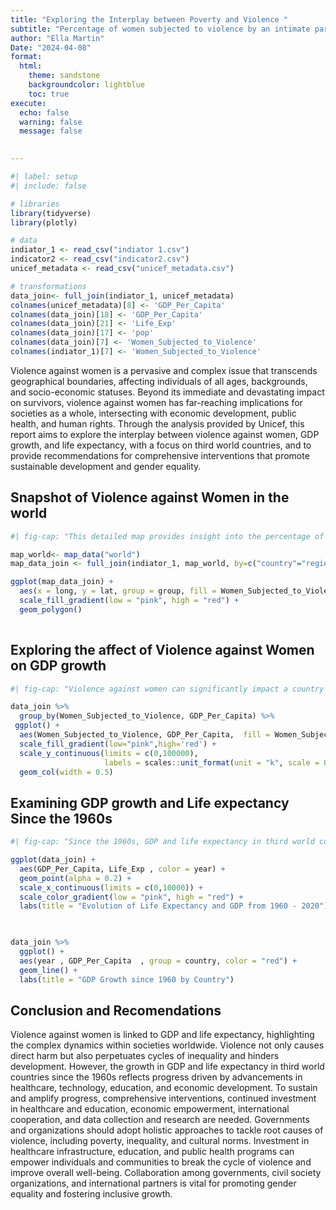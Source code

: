 ```yaml
---
title: "Exploring the Interplay between Poverty and Violence "
subtitle: "Percentage of women subjected to violence by an intimate partner"
author: "Ella Martin"
Date: "2024-04-08"
format:
  html: 
    theme: sandstone
    backgroundcolor: lightblue
    toc: true
execute: 
  echo: false
  warning: false
  message: false
  

---
```


```r
#| label: setup
#| include: false

# libraries
library(tidyverse)
library(plotly)

# data
indiator_1 <- read_csv("indiator 1.csv")
indicator2 <- read_csv("indicator2.csv")
unicef_metadata <- read_csv("unicef_metadata.csv")

# transformations
data_join<- full_join(indiator_1, unicef_metadata)
colnames(unicef_metadata)[8] <- 'GDP_Per_Capita'
colnames(data_join)[18] <- 'GDP_Per_Capita'
colnames(data_join)[21] <- 'Life_Exp'
colnames(data_join)[17] <- 'pop'
colnames(data_join)[7] <- 'Women_Subjected_to_Violence'
colnames(indiator_1)[7] <- 'Women_Subjected_to_Violence'
```

Violence against women is a pervasive and complex issue that transcends geographical boundaries, affecting individuals of all ages, backgrounds, and socio-economic statuses. Beyond its immediate and devastating impact on survivors, violence against women has far-reaching implications for societies as a whole, intersecting with economic development, public health, and human rights. Through the analysis provided by Unicef, this report aims to explore the interplay between violence against women, GDP growth, and life expectancy, with a focus on third world countries, and to provide recommendations for comprehensive interventions that promote sustainable development and gender equality.

## Snapshot of Violence against Women in the world
```r
#| fig-cap: "This detailed map provides insight into the percentage of women who are subjected to violence by an intimate partner across the world. Maps like this can be incredibly illuminating, showing how societal factors like poverty intersect with issues like intimate partner violence. It's a stark reminder of the complex challenges many individuals face globally, and it can help guide efforts to address these issues by pinpointing areas where intervention and support are most needed."

map_world<- map_data("world")
map_data_join <- full_join(indiator_1, map_world, by=c("country"="region"))

ggplot(map_data_join) +
  aes(x = long, y = lat, group = group, fill = Women_Subjected_to_Violence ) +
  scale_fill_gradient(low = "pink", high = "red") +
  geom_polygon()
  

```
## Exploring the affect of Violence against Women on GDP growth

```r
#| fig-cap: "Violence against women can significantly impact a country's GDP by reducing women's participation in the workforce due to physical or psychological harm. This can lead to decreased productivity and economic output. Additionally, violence can increase healthcare costs, hinder educational attainment, and deter investment and economic development. Furthermore, increased social welfare spending may strain public budgets and limit investment in essential areas like infrastructure or education. Addressing violence against women requires a comprehensive approach that addresses root causes, including socio-economic factors like poverty and inequality."

data_join %>%
  group_by(Women_Subjected_to_Violence, GDP_Per_Capita) %>%
 ggplot() +
  aes(Women_Subjected_to_Violence, GDP_Per_Capita,  fill = Women_Subjected_to_Violence) +
  scale_fill_gradient(low="pink",high='red') +
  scale_y_continuous(limits = c(0,100000),
                     labels = scales::unit_format(unit = "k", scale = 0.001))+
  geom_col(width = 0.5) 

```
## Examining GDP growth and Life expectancy Since the 1960s

```r
#| fig-cap: "Since the 1960s, GDP and life expectancy in third world countries have grown due to advancements in healthcare, technology, education, economic development, international aid, and policy interventions. Healthcare infrastructure, access to medical services, and disease prevention measures have led to lower mortality rates and increased life expectancy. Technological innovations have improved healthcare delivery, access to clean water and sanitation, and agricultural productivity. Education has empowered individuals to make healthier choices and seek medical care, leading to better health outcomes. However, challenges remain in achieving equitable access to healthcare, reducing health disparities, and addressing emerging health threats. Continued investment in healthcare infrastructure, human capital development, and sustainable development strategies is crucial for further improvement."

ggplot(data_join) +
  aes(GDP_Per_Capita, Life_Exp , color = year) +
  geom_point(alpha = 0.2) +
  scale_x_continuous(limits = c(0,10000)) +
  scale_color_gradient(low = "pink", high = "red") +
  labs(title = "Evolution of Life Expectancy and GDP from 1960 - 2020")

   

```

```r
data_join %>%
  ggplot() +
  aes(year , GDP_Per_Capita  , group = country, color = "red") +
  geom_line() +
  labs(title = "GDP Growth since 1960 by Country")
```

## Conclusion and Recomendations
Violence against women is linked to GDP and life expectancy, highlighting the complex dynamics within societies worldwide. Violence not only causes direct harm but also perpetuates cycles of inequality and hinders development. However, the growth in GDP and life expectancy in third world countries since the 1960s reflects progress driven by advancements in healthcare, technology, education, and economic development. To sustain and amplify progress, comprehensive interventions, continued investment in healthcare and education, economic empowerment, international cooperation, and data collection and research are needed. Governments and organizations should adopt holistic approaches to tackle root causes of violence, including poverty, inequality, and cultural norms. Investment in healthcare infrastructure, education, and public health programs can empower individuals and communities to break the cycle of violence and improve overall well-being. Collaboration among governments, civil society organizations, and international partners is vital for promoting gender equality and fostering inclusive growth.